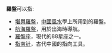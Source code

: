 '''羅盤'''可以指:

* [[堪輿羅盤|堪輿羅盤]]，[[中國|中國]][[風水|風水]]學上所用到的羅盤。
* [[航海羅盤|航海羅盤]]，用於出海時導航。
* [[羅盤座|羅盤座]]，現代的88星座之一。
* [[指南针|指南针]]，古代中國的指向工具。
{{disambig|CAT=二字消歧義}}